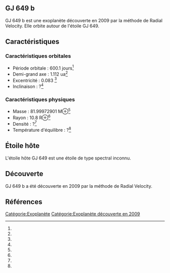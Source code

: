 == GJ 649 b ==

{{Infobox Exoplanète
| nom = GJ 649 b
| image = 
| légende = 
| étoile = GJ 649
| constellation = 
| ascension_droite = 
| déclinaison = 
| distance = ?
| type_spectral = ?
| masse = 81.99972901 M⊕<ref></ref>
| rayon = 10.8 R⊕<ref></ref>
| densité = ?<ref></ref>
| gravité = ?<ref></ref>
| température = ?<ref></ref>
| période = 600.1 j<ref></ref>
| demi_grand_axe = 1.112 ua<ref></ref>
| excentricité = 0.083 <ref></ref>
| inclinaison = ?<ref></ref>
| méthode_découverte = Radial Velocity
| date_découverte = 2009
| statut = Confirmée
}}

GJ 649 b est une exoplanète découverte en 2009 par la méthode de Radial Velocity. Elle orbite autour de l'étoile GJ 649.

== Caractéristiques ==

=== Caractéristiques orbitales ===
* Période orbitale : 600.1 jours<ref></ref>
* Demi-grand axe : 1.112 ua<ref></ref>
* Excentricité : 0.083 <ref></ref>
* Inclinaison : ?<ref></ref>

=== Caractéristiques physiques ===
* Masse : 81.99972901 M⊕<ref></ref>
* Rayon : 10.8 R⊕<ref></ref>
* Densité : ?<ref></ref>
* Température d'équilibre : ?<ref></ref>

== Étoile hôte ==

{{Infobox Étoile
| nom = GJ 649
| image = 
| légende = 
| constellation = 
| ascension_droite = 
| déclinaison = 
| distance = ?
| type_spectral = ?
| magnitude_absolue = 
| magnitude_apparente = 
| masse = ?<ref></ref>
| rayon = ?<ref></ref>
| température = ?<ref></ref>
| métallicité = ?<ref></ref>
| âge = ?<ref></ref>
}}

L'étoile hôte GJ 649 est une étoile de type spectral inconnu.

== Découverte ==

GJ 649 b a été découverte en 2009 par la méthode de Radial Velocity.

== Références ==
<references />

[[Catégorie:Exoplanète]]
[[Catégorie:Exoplanète découverte en 2009]]
